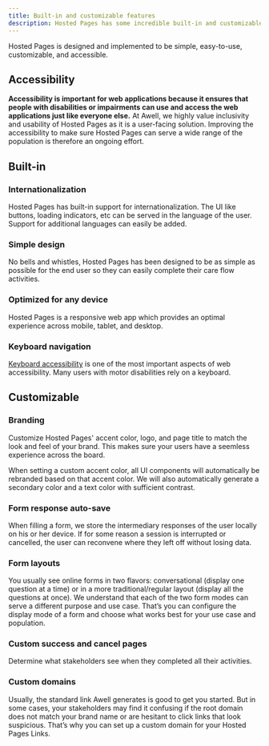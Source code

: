```yaml
---
title: Built-in and customizable features
description: Hosted Pages has some incredible built-in and customizable features
---
```


Hosted Pages is designed and implemented to be simple, easy-to-use, customizable, and accessible.

## Accessibility

**Accessibility is important for web applications because it ensures that people with disabilities or impairments can use and access the web applications just like everyone else.** At Awell, we highly value inclusivity and usability of Hosted Pages as it is a user-facing solution. Improving the accessibility to make sure Hosted Pages can serve a wide range of the population is therefore an ongoing effort.

## Built-in

### Internationalization

Hosted Pages has built-in support for internationalization. The UI like buttons, loading indicators, etc can be served in the language of the user. Support for additional languages can easily be added.

### Simple design

No bells and whistles, Hosted Pages has been designed to be as simple as possible for the end user so they can easily complete their care flow activities.

### Optimized for any device

Hosted Pages is a responsive web app which provides an optimal experience across mobile, tablet, and desktop.

### Keyboard navigation

[Keyboard accessibility](https://webaim.org/techniques/keyboard/) is one of the most important aspects of web accessibility. Many users with motor disabilities rely on a keyboard.

## Customizable

### Branding

Customize Hosted Pages' accent color, logo, and page title to match the look and feel of your brand. This makes sure your users have a seemless experience across the board.

When setting a custom accent color, all UI components will automatically be rebranded based on that accent color. We will also automatically generate a secondary color and a text color with sufficient contrast.

### Form response auto-save

When filling a form, we store the intermediary responses of the user locally on his or her device. If for some reason a session is interrupted or cancelled, the user can reconvene where they left off without losing data.

### Form layouts

You usually see online forms in two flavors: conversational (display one question at a time) or in a more traditional/regular layout (display all the questions at once). We understand that each of the two form modes can serve a different purpose and use case. That’s you can configure the display mode of a form and choose what works best for your use case and population.

### Custom success and cancel pages

Determine what stakeholders see when they completed all their activities.

### Custom domains

Usually, the standard link Awell generates is good to get you started. But in some cases, your stakeholders may find it confusing if the root domain does not match your brand name or are hesitant to click links that look suspicious. That’s why you can set up a custom domain for your Hosted Pages Links.
